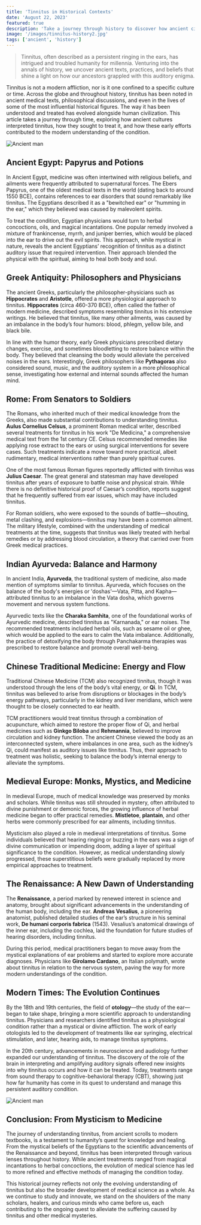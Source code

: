 ```yaml
---
title: 'Tinnitus in Historical Contexts'
date: 'August 22, 2023'
featured: true
description: 'Take a journey through history to discover how ancient civilizations understood and interpreted tinnitus in their cultures.'
image: '/images/tinnitus-history2.jpg'
tags: ['ancient', 'history']
---
```


<Blockquote>
  Tinnitus, often described as a persistent ringing in the ears, has intrigued
  and troubled humanity for millennia. Venturing into the annals of history, we
  uncover ancient texts, practices, and beliefs that shine a light on how our
  ancestors grappled with this auditory enigma.
</Blockquote>

Tinnitus is not a modern affliction, nor is it one confined to a specific culture or time. Across the globe and throughout history, tinnitus has been noted in ancient medical texts, philosophical discussions, and even in the lives of some of the most influential historical figures. The way it has been understood and treated has evolved alongside human civilization. This article takes a journey through time, exploring how ancient cultures interpreted tinnitus, how they sought to treat it, and how these early efforts contributed to the modern understanding of the condition.

<Image src="/images/tinnitus-history2.jpg" alt="Ancient man" />

## <Highlighter>Ancient Egypt: Papyrus and Potions</Highlighter>

In Ancient Egypt, medicine was often intertwined with religious beliefs, and ailments were frequently attributed to supernatural forces. The Ebers Papyrus, one of the oldest medical texts in the world (dating back to around 1550 BCE), contains references to ear disorders that sound remarkably like tinnitus. The Egyptians described it as a "bewitched ear" or "humming in the ear," which they believed was caused by malevolent spirits.

To treat the condition, Egyptian physicians would turn to herbal concoctions, oils, and magical incantations. One popular remedy involved a mixture of frankincense, myrrh, and juniper berries, which would be placed into the ear to drive out the evil spirits. This approach, while mystical in nature, reveals the ancient Egyptians’ recognition of tinnitus as a distinct auditory issue that required intervention. Their approach blended the physical with the spiritual, aiming to heal both body and soul.

<AdComponent />

## <Highlighter>Greek Antiquity: Philosophers and Physicians</Highlighter>

The ancient Greeks, particularly the philosopher-physicians such as **Hippocrates** and **Aristotle**, offered a more physiological approach to tinnitus. **Hippocrates** (circa 460-370 BCE), often called the father of modern medicine, described symptoms resembling tinnitus in his extensive writings. He believed that tinnitus, like many other ailments, was caused by an imbalance in the body’s four humors: blood, phlegm, yellow bile, and black bile.

In line with the humor theory, early Greek physicians prescribed dietary changes, exercise, and sometimes bloodletting to restore balance within the body. They believed that cleansing the body would alleviate the perceived noises in the ears. Interestingly, Greek philosophers like **Pythagoras** also considered sound, music, and the auditory system in a more philosophical sense, investigating how external and internal sounds affected the human mind.

## <Highlighter>Rome: From Senators to Soldiers</Highlighter>

The Romans, who inherited much of their medical knowledge from the Greeks, also made substantial contributions to understanding tinnitus. **Aulus Cornelius Celsus**, a prominent Roman medical writer, described several treatments for tinnitus in his work "De Medicina," a comprehensive medical text from the 1st century CE. Celsus recommended remedies like applying rose extract to the ears or using surgical interventions for severe cases. Such treatments indicate a move toward more practical, albeit rudimentary, medical interventions rather than purely spiritual cures.

One of the most famous Roman figures reportedly afflicted with tinnitus was **Julius Caesar**. The great general and statesman may have developed tinnitus after years of exposure to battle noise and physical strain. While there is no definitive historical proof of Caesar’s condition, reports suggest that he frequently suffered from ear issues, which may have included tinnitus.

For Roman soldiers, who were exposed to the sounds of battle—shouting, metal clashing, and explosions—tinnitus may have been a common ailment. The military lifestyle, combined with the understanding of medical treatments at the time, suggests that tinnitus was likely treated with herbal remedies or by addressing blood circulation, a theory that carried over from Greek medical practices.

## <Highlighter>Indian Ayurveda: Balance and Harmony</Highlighter>

In ancient India, **Ayurveda**, the traditional system of medicine, also made mention of symptoms similar to tinnitus. Ayurveda, which focuses on the balance of the body's energies or 'doshas'—Vata, Pitta, and Kapha—attributed tinnitus to an imbalance in the Vata dosha, which governs movement and nervous system functions.

Ayurvedic texts like the **Charaka Samhita**, one of the foundational works of Ayurvedic medicine, described tinnitus as "Karnanada," or ear noises. The recommended treatments included herbal oils, such as sesame oil or ghee, which would be applied to the ears to calm the Vata imbalance. Additionally, the practice of detoxifying the body through Panchakarma therapies was prescribed to restore balance and promote overall well-being.

<AdComponent />

## <Highlighter>Chinese Traditional Medicine: Energy and Flow</Highlighter>

Traditional Chinese Medicine (TCM) also recognized tinnitus, though it was understood through the lens of the body’s vital energy, or **Qi**. In TCM, tinnitus was believed to arise from disruptions or blockages in the body’s energy pathways, particularly in the kidney and liver meridians, which were thought to be closely connected to ear health.

TCM practitioners would treat tinnitus through a combination of acupuncture, which aimed to restore the proper flow of Qi, and herbal medicines such as **Ginkgo Biloba** and **Rehmannia**, believed to improve circulation and kidney function. The ancient Chinese viewed the body as an interconnected system, where imbalances in one area, such as the kidney’s Qi, could manifest as auditory issues like tinnitus. Thus, their approach to treatment was holistic, seeking to balance the body’s internal energy to alleviate the symptoms.

## <Highlighter>Medieval Europe: Monks, Mystics, and Medicine</Highlighter>

In medieval Europe, much of medical knowledge was preserved by monks and scholars. While tinnitus was still shrouded in mystery, often attributed to divine punishment or demonic forces, the growing influence of herbal medicine began to offer practical remedies. **Mistletoe**, **plantain**, and other herbs were commonly prescribed for ear ailments, including tinnitus.

Mysticism also played a role in medieval interpretations of tinnitus. Some individuals believed that hearing ringing or buzzing in the ears was a sign of divine communication or impending doom, adding a layer of spiritual significance to the condition. However, as medical understanding slowly progressed, these superstitious beliefs were gradually replaced by more empirical approaches to treatment.

## <Highlighter>The Renaissance: A New Dawn of Understanding</Highlighter>

The **Renaissance**, a period marked by renewed interest in science and anatomy, brought about significant advancements in the understanding of the human body, including the ear. **Andreas Vesalius**, a pioneering anatomist, published detailed studies of the ear’s structure in his seminal work, **De humani corporis fabrica** (1543). Vesalius’s anatomical drawings of the inner ear, including the cochlea, laid the foundation for future studies of hearing disorders, including tinnitus.

During this period, medical practitioners began to move away from the mystical explanations of ear problems and started to explore more accurate diagnoses. Physicians like **Girolamo Cardano**, an Italian polymath, wrote about tinnitus in relation to the nervous system, paving the way for more modern understandings of the condition.

<AdComponent />

## <Highlighter>Modern Times: The Evolution Continues</Highlighter>

By the 18th and 19th centuries, the field of **otology**—the study of the ear—began to take shape, bringing a more scientific approach to understanding tinnitus. Physicians and researchers identified tinnitus as a physiological condition rather than a mystical or divine affliction. The work of early otologists led to the development of treatments like ear syringing, electrical stimulation, and later, hearing aids, to manage tinnitus symptoms.

In the 20th century, advancements in neuroscience and audiology further expanded our understanding of tinnitus. The discovery of the role of the brain in interpreting and amplifying auditory signals offered new insights into why tinnitus occurs and how it can be treated. Today, treatments range from sound therapy to cognitive-behavioral therapy (CBT), showing just how far humanity has come in its quest to understand and manage this persistent auditory condition.

<Image src="/images/tinnitus-history.jpg" alt="Ancient man" />

## <Highlighter>Conclusion: From Mysticism to Medicine</Highlighter>

The journey of understanding tinnitus, from ancient scrolls to modern textbooks, is a testament to humanity’s quest for knowledge and healing. From the mystical beliefs of the Egyptians to the scientific advancements of the Renaissance and beyond, tinnitus has been interpreted through various lenses throughout history. While ancient treatments ranged from magical incantations to herbal concoctions, the evolution of medical science has led to more refined and effective methods of managing the condition today.

This historical journey reflects not only the evolving understanding of tinnitus but also the broader development of medical science as a whole. As we continue to study and innovate, we stand on the shoulders of the many scholars, healers, and curious minds who came before us, each contributing to the ongoing quest to alleviate the suffering caused by tinnitus and other medical mysteries.
